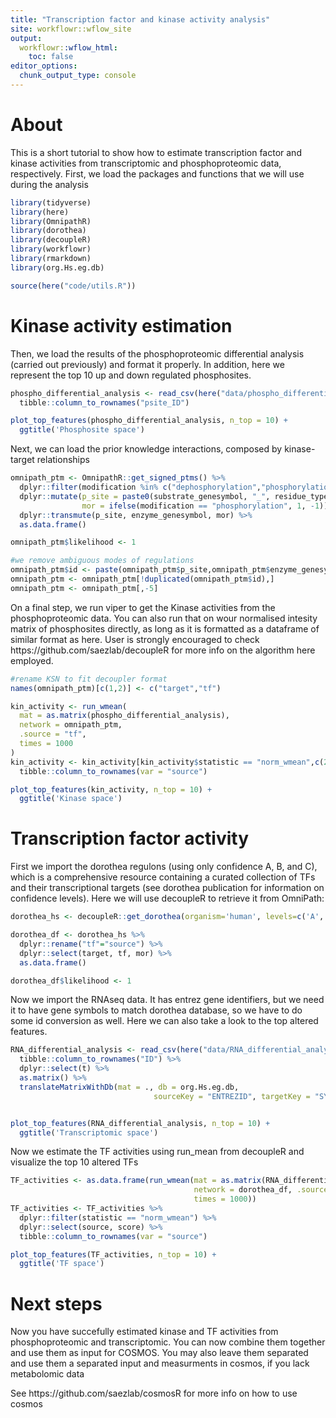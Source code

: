 ```yaml
---
title: "Transcription factor and kinase activity analysis"
site: workflowr::wflow_site
output:
  workflowr::wflow_html:
    toc: false
editor_options:
  chunk_output_type: console
---
```


# About

This is a short tutorial to show how to estimate transcription factor and kinase activities from transcriptomic and phosphoproteomic data, respectively. First, we load the packages and functions that we will use during the analysis

```r
library(tidyverse)
library(here)
library(OmnipathR)
library(dorothea)
library(decoupleR)
library(workflowr)
library(rmarkdown)
library(org.Hs.eg.db)

source(here("code/utils.R"))
```

# Kinase activity estimation

Then, we load the results of the phosphoproteomic differential analysis (carried out previously) and format it properly. In addition, here we represent the top 10 up and down regulated phosphosites.

```r
phospho_differential_analysis <- read_csv(here("data/phospho_differential_analysis.csv")) %>%
  tibble::column_to_rownames("psite_ID")

plot_top_features(phospho_differential_analysis, n_top = 10) +
  ggtitle('Phosphosite space')
```

Next, we can load the prior knowledge interactions, composed by kinase-target relationships

```r
omnipath_ptm <- OmnipathR::get_signed_ptms() %>%
  dplyr::filter(modification %in% c("dephosphorylation","phosphorylation")) %>%
  dplyr::mutate(p_site = paste0(substrate_genesymbol, "_", residue_type, residue_offset),
                mor = ifelse(modification == "phosphorylation", 1, -1)) %>%
  dplyr::transmute(p_site, enzyme_genesymbol, mor) %>%
  as.data.frame()

omnipath_ptm$likelihood <- 1

#we remove ambiguous modes of regulations
omnipath_ptm$id <- paste(omnipath_ptm$p_site,omnipath_ptm$enzyme_genesymbol,sep ="")
omnipath_ptm <- omnipath_ptm[!duplicated(omnipath_ptm$id),]
omnipath_ptm <- omnipath_ptm[,-5]
```

On a final step, we run viper to get the Kinase activities from the phosphoproteomic data. You can also run that on wour normalised intesity matrix of phosphosites directly, as long as it is formatted as a dataframe of similar format as here. User is strongly encouraged to check https://github.com/saezlab/decoupleR for more info on the algorithm here employed.

```r
#rename KSN to fit decoupler format
names(omnipath_ptm)[c(1,2)] <- c("target","tf")

kin_activity <- run_wmean(
  mat = as.matrix(phospho_differential_analysis), 
  network = omnipath_ptm, 
  .source = "tf",
  times = 1000
)
kin_activity <- kin_activity[kin_activity$statistic == "norm_wmean",c(2,4)] %>%
  tibble::column_to_rownames(var = "source")
```

```r
plot_top_features(kin_activity, n_top = 10) +
  ggtitle('Kinase space')
```

# Transcription factor activity

First we import the dorothea regulons (using only confidence A, B, and C), which is a comprehensive resource containing a curated collection of TFs and their transcriptional targets (see dorothea publication for information on confidence levels). Here we will use decoupleR to retrieve it from OmniPath:

```r
dorothea_hs <- decoupleR::get_dorothea(organism='human', levels=c('A', 'B', 'C'))

dorothea_df <- dorothea_hs %>%
  dplyr::rename("tf"="source") %>%
  dplyr::select(target, tf, mor) %>%
  as.data.frame()

dorothea_df$likelihood <- 1
```

Now we import the RNAseq data. It has entrez gene identifiers, but we need it to have gene symbols to match dorothea database, so we have to do some id conversion as well. Here we can also take a look to the top altered features.

```r
RNA_differential_analysis <- read_csv(here("data/RNA_differential_analysis.csv")) %>%
  tibble::column_to_rownames("ID") %>%
  dplyr::select(t) %>%
  as.matrix() %>%
  translateMatrixWithDb(mat = ., db = org.Hs.eg.db, 
                                sourceKey = "ENTREZID", targetKey = "SYMBOL")


plot_top_features(RNA_differential_analysis, n_top = 10) +
  ggtitle('Transcriptomic space')
```

Now we estimate the TF activities using run_mean from decoupleR and visualize the top 10 altered TFs

```r
TF_activities <- as.data.frame(run_wmean(mat = as.matrix(RNA_differential_analysis), 
                                         network = dorothea_df, .source = "tf",
                                         times = 1000))
TF_activities <- TF_activities %>%
  dplyr::filter(statistic == "norm_wmean") %>%
  dplyr::select(source, score) %>%
  tibble::column_to_rownames(var = "source")
```

```r
plot_top_features(TF_activities, n_top = 10) +
  ggtitle('TF space')
```

# Next steps

Now you have succefully estimated kinase and TF activities from phosphoproteomic and transcriptomic. You can now combine them together and use them as input for COSMOS. You may also leave them separated and use them a separated input and measurments in cosmos, if you lack metabolomic data

See https://github.com/saezlab/cosmosR for more info on how to use cosmos
